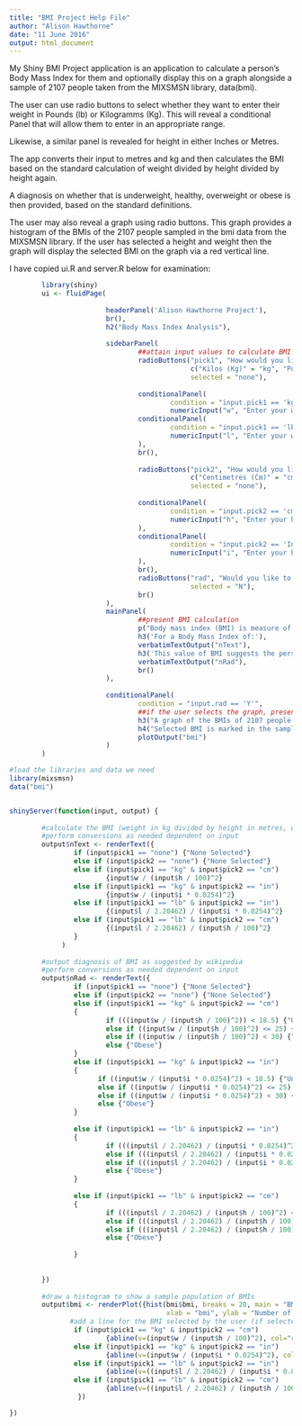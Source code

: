 ```yaml
---
title: "BMI Project Help File"
author: "Alison Hawthorne"
date: "11 June 2016"
output: html_document
---
```


My Shiny BMI Project application is an application to calculate a person's Body Mass Index for them and optionally display this on a graph alongside a sample of 2107 people taken from the MIXSMSN library, data(bmi).

The user can use radio buttons to select whether they want to enter their weight in Pounds (lb) or Kilogramms (Kg). This will reveal a conditional Panel that will allow them to enter in an appropriate range.

Likewise, a similar panel is revealed for height in either Inches or Metres.

The app converts their input to metres and kg and then calculates the BMI based on the standard calculation of weight divided by height divided by height again.

A diagnosis on whether that is underweight, healthy, overweight or obese is then provided, based on the standard definitions.

The user may also reveal a graph using radio buttons. This graph provides a histogram of the BMIs of the 2107 people sampled in the bmi data from the MIXSMSN library. If the user has selected a height and weight then the graph will display the selected BMI on the graph via a red vertical line.

I have copied ui.R and server.R below for examination:


```r
        library(shiny)
        ui <- fluidPage(
                
                        headerPanel('Alison Hawthorne Project'),
                        br(),
                        h2("Body Mass Index Analysis"),
                        
                        sidebarPanel(
                                ##attain input values to calculate BMI
                                radioButtons("pick1", "How would you like to enter your weight?", 
                                             c("Kilos (Kg)" = "kg", "Pounds (Lb)" = "lb", "None Selected" = "none"),
                                             selected = "none"),
                                
                                conditionalPanel(
                                        condition = "input.pick1 == 'kg'",
                                        numericInput("w", "Enter your weight in kg", min = 30, max = 300, value = 70)),
                                conditionalPanel(
                                        condition = "input.pick1 == 'lb'",
                                        numericInput("l", "Enter your weight in lb", min = 60, max = 500, value = 150)
                                ),
                                br(),
                                
                                radioButtons("pick2", "How would you like to enter your height?", 
                                             c("Centimetres (Cm)" = "cm", "Inches (In)" = "in", "None Selected" = "none"),
                                             selected = "none"),
                                
                                conditionalPanel(
                                        condition = "input.pick2 == 'cm'",
                                        numericInput("h", "Enter your height in centimetres", min = 80, max = 240, value = 165)
                                ),
                                conditionalPanel(
                                        condition = "input.pick2 == 'In'",
                                        numericInput("i", "Enter your height in inches", min = 36, max = 90, value = 66)
                                ),
                                br(),
                                radioButtons("rad", "Would you like to see a graph?", c("Yes Please" = "Y", "No thanks" = "N"),
                                             selected = "N"),
                                br()
                        ),
                        mainPanel(
                                ##present BMI calculation
                                p("Body mass index (BMI) is measure of body fat based on height and weight. The higher the BMI, the greater the risk of some diseases, including high blood pressure, coronary artery disease, stroke, osteoarthritis, some cancers, and type 2 diabetes."),
                                h3('For a Body Mass Index of:'),
                                verbatimTextOutput("nText"),
                                h3('This value of BMI suggests the person may be:'),
                                verbatimTextOutput("nRad"),
                                br()
                        ),
        
                        conditionalPanel(
                                condition = "input.rad == 'Y'",
                                ##if the user selects the graph, present the BMI graph
                                h3("A graph of the BMIs of 2107 people from 2013"),
                                h4("Selected BMI is marked in the sample in red for Comparison to Sample"),
                                plotOutput("bmi")
                        )
        )

```



```r
#load the libraries and data we need
library(mixsmsn)
data("bmi")


shinyServer(function(input, output) {
        
        #calculate the BMI (weight in kg divided by height in metres, divided by height again)
        #perform conversions as needed dependent on input
        output$nText <- renderText({
                if (input$pick1 == "none") {"None Selected"}
                else if (input$pick2 == "none") {"None Selected"}
                else if (input$pick1 == "kg" & input$pick2 == "cm")
                        {input$w / (input$h / 100)^2}
                else if (input$pick1 == "kg" & input$pick2 == "in")
                        {input$w / (input$i * 0.0254)^2}
                else if (input$pick1 == "lb" & input$pick2 == "in")
                        {(input$l / 2.20462) / (input$i * 0.0254)^2}
                else if (input$pick1 == "lb" & input$pick2 == "cm")
                        {(input$l / 2.20462) / (input$h / 100)^2}
                }
             )
        
        #output diagnosis of BMI as suggested by wikipedia
        #perform conversions as needed dependent on input
        output$nRad <- renderText({
                if (input$pick1 == "none") {"None Selected"}
                else if (input$pick2 == "none") {"None Selected"}
                else if (input$pick1 == "kg" & input$pick2 == "cm") 
                {
                        if (((input$w / (input$h / 100)^2)) < 18.5) {"Underweight"}
                        else if ((input$w / (input$h / 100)^2) <= 25) {"Healthy weight"}
                        else if ((input$w / (input$h / 100)^2) < 30) {"Overweight"}
                        else {"Obese"}
                }
                else if (input$pick1 == "kg" & input$pick2 == "in")
                {
                      if ((input$w / (input$i * 0.0254)^2) < 18.5) {"Underweight"}
                      else if ((input$w / (input$i * 0.0254)^2) <= 25) {"Healthy weight"}
                      else if ((input$w / (input$i * 0.0254)^2) < 30) {"Overweight"}
                      else {"Obese"}
                }
                
                else if (input$pick1 == "lb" & input$pick2 == "in")
                {
                        if (((input$l / 2.20462) / (input$i * 0.0254)^2) < 18.5) {"Underweight"}
                        else if (((input$l / 2.20462) / (input$i * 0.0254)^2) <= 25) {"Healthy weight"}
                        else if (((input$l / 2.20462) / (input$i * 0.0254)^2) < 30) {"Overweight"}
                        else {"Obese"}
                }
                
                else if (input$pick1 == "lb" & input$pick2 == "cm")
                {
                        if (((input$l / 2.20462) / (input$h / 100)^2) < 18.5) {"Underweight"}
                        else if (((input$l / 2.20462) / (input$h / 100)^2) <= 25) {"Healthy weight"}
                        else if (((input$l / 2.20462) / (input$h / 100)^2) < 30) {"Overweight"}
                        else {"Obese"}
                        
                }
                
                
        })
        
        #draw a histogram to show a sample population of BMIs
        output$bmi <- renderPlot({hist(bmi$bmi, breaks = 20, main = "BMI by number of people in Sample",
                                       xlab = "bmi", ylab = "Number of People", col="light blue")
               #add a line for the BMI selected by the user (if selected)
                if (input$pick1 == "kg" & input$pick2 == "cm")
                        {abline(v=(input$w / (input$h / 100)^2), col="red")}
                else if (input$pick1 == "kg" & input$pick2 == "in")
                        {abline(v=(input$w / (input$i * 0.0254)^2), col="red")}
                else if (input$pick1 == "lb" & input$pick2 == "in")
                        {abline(v=((input$l / 2.20462) / (input$i * 0.0254)^2), col="red")}
                else if (input$pick1 == "lb" & input$pick2 == "cm")
                        {abline(v=((input$l / 2.20462) / (input$h / 100)^2), col="red")}
                 })

})
```

